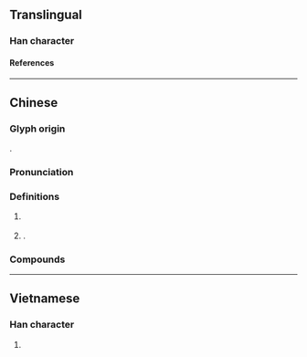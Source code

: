 {{character info}}
==Translingual==

===Han character===
{{Han char|rn=85|rad=水|as=07|sn=10|four=34127|canj=EKKB,XEKKB|ids=⿰氵希}}

====References====
{{Han ref|kx=0624.020|dkj=17466|hdz=31629.010|uh=6D60}}

----

==Chinese==
{{zh-forms}}

===Glyph origin===
{{Han etym}}
{{Han compound|氵|希|c1=s|c2=p|t1=river|ls=psc}}.

===Pronunciation===
{{zh-pron
|m=xī
|c=hei1
|mc=
|oc=y
|ma=
|cat=pn
}}

===Definitions===
{{zh-hanzi}}

# {{n-g|Used in}} {{zh-l|浠水}} {{n-g|([[Xishui|'''Xi'''shui]], [[name]] of a [[river]] and a [[county]] in [[Huanggang]], [[Hubei]], [[China]])}}
# {{surname|zh|nodot=1}}.

===Compounds===
{{zh-der|浠水|}}

----

==Vietnamese==

===Han character===
{{vi-readings|rs=水07|reading=hơ}}

# {{rfdef|vi|sort=水07}}